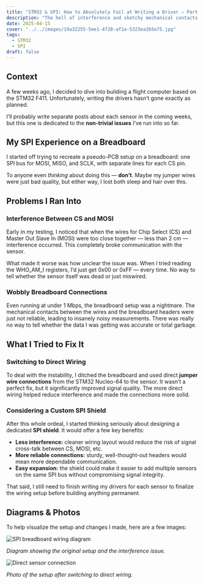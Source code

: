 ```yaml
---
title: "STM32 & SPI: How to Absolutely Fail at Writing a Driver – Part 1"
description: "The hell of interference and sketchy mechanical contacts."
date: 2025-04-15
cover: "../../images/19a32255-5ee1-4728-af1a-5323ea2b5e75.jpg"
tags:
  - STM32
  - SPI
draft: false
---
```


## Context

A few weeks ago, I decided to dive into building a flight computer based on the STM32 F411. Unfortunately, writing the drivers hasn’t gone exactly as planned.

I’ll probably write separate posts about each sensor in the coming weeks, but this one is dedicated to the **non-trivial issues** I’ve run into so far.

## My SPI Experience on a Breadboard

I started off trying to recreate a pseudo-PCB setup on a breadboard: one SPI bus for MOSI, MISO, and SCLK, with separate lines for each CS pin.

To anyone even *thinking* about doing this — **don’t**. Maybe my jumper wires were just bad quality, but either way, I lost both sleep and hair over this.

## Problems I Ran Into

### Interference Between CS and MOSI

Early in my testing, I noticed that when the wires for Chip Select (CS) and Master Out Slave In (MOSI) were too close together — less than 2 cm — interference occurred. This completely broke communication with the sensor.

What made it worse was how unclear the issue was. When I tried reading the WHO_AM_I registers, I’d just get 0x00 or 0xFF — every time. No way to tell whether the sensor itself was dead or just miswired.

### Wobbly Breadboard Connections

Even running at under 1 Mbps, the breadboard setup was a nightmare. The mechanical contacts between the wires and the breadboard headers were just not reliable, leading to insanely noisy measurements. There was really no way to tell whether the data I was getting was accurate or total garbage.

## What I Tried to Fix It

### Switching to Direct Wiring

To deal with the instability, I ditched the breadboard and used direct **jumper wire connections** from the STM32 Nucleo-64 to the sensor. It wasn’t a perfect fix, but it significantly improved signal quality. The more direct wiring helped reduce interference and made the connections more solid.

### Considering a Custom SPI Shield

After this whole ordeal, I started thinking seriously about designing a dedicated **SPI shield**. It would offer a few key benefits:

- **Less interference:** cleaner wiring layout would reduce the risk of signal cross-talk between CS, MOSI, etc.
- **More reliable connections:** sturdy, well-thought-out headers would mean more dependable communication.
- **Easy expansion:** the shield could make it easier to add multiple sensors on the same SPI bus without compromising signal integrity.

That said, I still need to finish writing my drivers for each sensor to finalize the wiring setup before building anything permanent.

## Diagrams & Photos

To help visualize the setup and changes I made, here are a few images:

![SPI breadboard wiring diagram](../../images/breadboard-sensor.jpg)

*Diagram showing the original setup and the interference issue.*

![Direct sensor connection](../../images/direct-connection-sensor.jpg)

*Photo of the setup after switching to direct wiring.*
